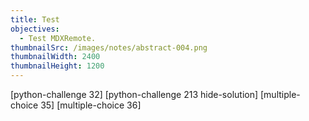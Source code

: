 ```yaml
---
title: Test
objectives:
  - Test MDXRemote.
thumbnailSrc: /images/notes/abstract-004.png
thumbnailWidth: 2400
thumbnailHeight: 1200
---
```


[python-challenge 32]
[python-challenge 213 hide-solution]
[multiple-choice 35]
[multiple-choice 36]
